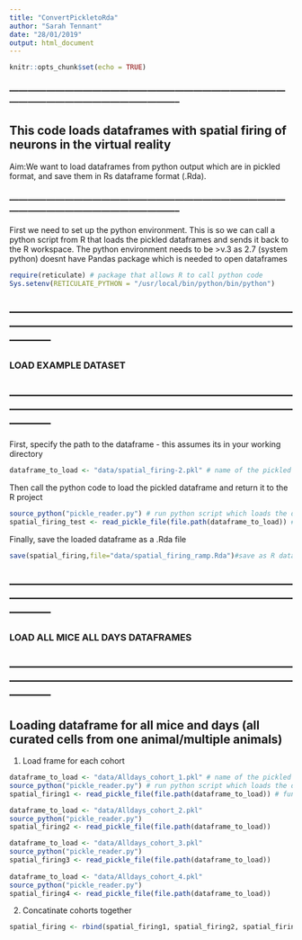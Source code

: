 ```yaml
---
title: "ConvertPickletoRda"
author: "Sarah Tennant"
date: "28/01/2019"
output: html_document
---
```


```r
knitr::opts_chunk$set(echo = TRUE)
```

### -------------------------------------------------------------------------------------------------------------------------------------------------- ###

## This code loads dataframes with spatial firing of neurons in the virtual reality

Aim:We want to load dataframes from python output which are in pickled format, and save them in Rs dataframe format (.Rda). 

### -------------------------------------------------------------------------------------------------------------------------------------------------- ###


First we need to set up the python environment. This is so we can call a python script from R that loads the pickled dataframes and sends it back to the R workspace. 
The python environment needs to be >v.3 as 2.7 (system python) doesnt have Pandas package which is needed to open dataframes

```r

require(reticulate) # package that allows R to call python code
Sys.setenv(RETICULATE_PYTHON = "/usr/local/bin/python/bin/python") 

```


## ----------------------------------------------------------------------------------------------------------------------------------------------------------- 

### LOAD EXAMPLE DATASET

## ----------------------------------------------------------------------------------------------------------------------------------------------------------- 


First, specify the path to the dataframe - this assumes its in your working directory

```r

dataframe_to_load <- "data/spatial_firing-2.pkl" # name of the pickled dataframe want to load - should be in your current_directory

```

Then call the python code to load the pickled dataframe and return it to the R project

```r

source_python("pickle_reader.py") # run python script which loads the dataframes - should be in working directory
spatial_firing_test <- read_pickle_file(file.path(dataframe_to_load)) # function to call in the python code

```

Finally, save the loaded dataframe as a .Rda file 

```r

save(spatial_firing,file="data/spatial_firing_ramp.Rda")#save as R dataframe - used for testing

```



## ----------------------------------------------------------------------------------------------------------------------------------------------------------- 

### LOAD ALL MICE ALL DAYS DATAFRAMES

## ----------------------------------------------------------------------------------------------------------------------------------------------------------- 

## Loading dataframe for all mice and days (all curated cells from one animal/multiple animals)

1. Load frame for each cohort
```r
dataframe_to_load <- "data/Alldays_cohort_1.pkl" # name of the pickled dataframe want to load 
source_python("pickle_reader.py") # run python script which loads the dataframes - should be in working directory
spatial_firing1 <- read_pickle_file(file.path(dataframe_to_load)) # function to call in the python code

dataframe_to_load <- "data/Alldays_cohort_2.pkl" 
source_python("pickle_reader.py") 
spatial_firing2 <- read_pickle_file(file.path(dataframe_to_load)) 

dataframe_to_load <- "data/Alldays_cohort_3.pkl"  
source_python("pickle_reader.py") 
spatial_firing3 <- read_pickle_file(file.path(dataframe_to_load)) 
 
dataframe_to_load <- "data/Alldays_cohort_4.pkl" 
source_python("pickle_reader.py") 
spatial_firing4 <- read_pickle_file(file.path(dataframe_to_load)) 

```

2. Concatinate cohorts together
```r
spatial_firing <- rbind(spatial_firing1, spatial_firing2, spatial_firing3, spatial_firing4)
```

